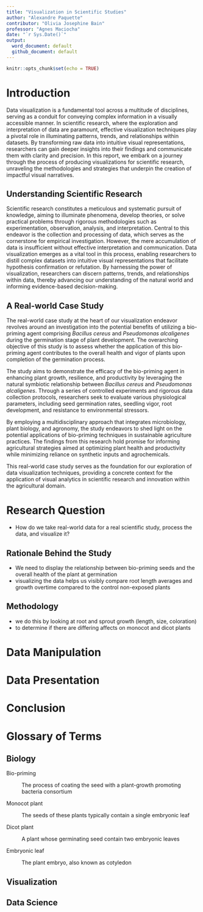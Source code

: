 ```yaml
---
title: "Visualization in Scientific Studies"
author: "Alexandre Paquette"
contributor: "Olivia Josephine Bain"
professor: "Agnes Maciocha"
date: "`r Sys.Date()`"
output:
  word_document: default
  github_document: default
---
```


```r
knitr::opts_chunk$set(echo = TRUE)
```

# Introduction

Data visualization is a fundamental tool across a multitude of disciplines, serving as a conduit for conveying complex information in a visually accessible manner. In scientific research, where the exploration and interpretation of data are paramount, effective visualization techniques play a pivotal role in illuminating patterns, trends, and relationships within datasets. By transforming raw data into intuitive visual representations, researchers can gain deeper insights into their findings and communicate them with clarity and precision. In this report, we embark on a journey through the process of producing visualizations for scientific research, unraveling the methodologies and strategies that underpin the creation of impactful visual narratives.

## Understanding Scientific Research

Scientific research constitutes a meticulous and systematic pursuit of knowledge, aiming to illuminate phenomena, develop theories, or solve practical problems through rigorous methodologies such as experimentation, observation, analysis, and interpretation. Central to this endeavor is the collection and processing of data, which serves as the cornerstone for empirical investigation. However, the mere accumulation of data is insufficient without effective interpretation and communication. Data visualization emerges as a vital tool in this process, enabling researchers to distill complex datasets into intuitive visual representations that facilitate hypothesis confirmation or refutation. By harnessing the power of visualization, researchers can discern patterns, trends, and relationships within data, thereby advancing our understanding of the natural world and informing evidence-based decision-making.

## A Real-world Case Study

The real-world case study at the heart of our visualization endeavor revolves around an investigation into the potential benefits of utilizing a bio-priming agent comprising *Bacillus cereus* and *Pseudomonas alcaligenes* during the germination stage of plant development. The overarching objective of this study is to assess whether the application of this bio-priming agent contributes to the overall health and vigor of plants upon completion of the germination process.

The study aims to demonstrate the efficacy of the bio-priming agent in enhancing plant growth, resilience, and productivity by leveraging the natural symbiotic relationship between *Bacillus cereus* and *Pseudomonas alcaligenes*. Through a series of controlled experiments and rigorous data collection protocols, researchers seek to evaluate various physiological parameters, including seed germination rates, seedling vigor, root development, and resistance to environmental stressors.

By employing a multidisciplinary approach that integrates microbiology, plant biology, and agronomy, the study endeavors to shed light on the potential applications of bio-priming techniques in sustainable agriculture practices. The findings from this research hold promise for informing agricultural strategies aimed at optimizing plant health and productivity while minimizing reliance on synthetic inputs and agrochemicals.

This real-world case study serves as the foundation for our exploration of data visualization techniques, providing a concrete context for the application of visual analytics in scientific research and innovation within the agricultural domain.

# Research Question

-   How do we take real-world data for a real scientific study, process the data, and visualize it?

## Rationale Behind the Study

-   We need to display the relationship between bio-priming seeds and the overall health of the plant at germination
-   visualizing the data helps us visibly compare root length averages and growth overtime compared to the control non-exposed plants

## Methodology

-   we do this by looking at root and sprout growth (length, size, coloration)
-   to determine if there are differing affects on monocot and dicot plants

# Data Manipulation

# Data Presentation

# Conclusion

# Glossary of Terms

## Biology

Bio-priming

:   The process of coating the seed with a plant-growth promoting bacteria consortium

Monocot plant

:   The seeds of these plants typically contain a single embryonic leaf

Dicot plant

:   A plant whose germinating seed contain two embryonic leaves

Embryonic leaf

:   The plant embryo, also known as cotyledon

## Visualization

## Data Science
